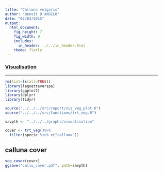 ```yaml
---
title: "Calluna vulgaris"
author: "Benoît D'ANGELO"
date: "02/03/2015"
output:
  html_document:
    fig_height: 7
    fig_width: 9
    includes:
      in_header: ../../in_header.html
    theme: flatly
---
```

<h3> <a href="../vis_toc.html"> Visualisation </a></h3>
  
***

```r
rm(list=ls(all=TRUE))
library(laguettevarspa)
library(ggplot2)
library(dplyr)
library(tidyr)

source("../../../src/report/vis_veg_plot.R")
source("../../../src/functions/trt_veg.R")

savpth <- "../../../graphs/visualisation"
```


```r
cover <- trt_veg()%>%
  filter(specie %in% c("calluna"))
```

## calluna cover

```r
veg_cover(cover)
ggsave("callu_cover.pdf", path=savpth)
```